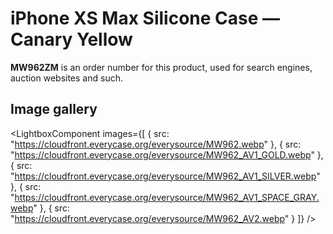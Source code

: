 
# iPhone XS Max Silicone Case — Canary Yellow

<Callout type='info' emoji='👉🏻'>**MW962ZM** is an order number for this product, used for search engines, auction websites and such.</Callout>

## Image gallery

<LightboxComponent
    images={[
      {
        src: "https://cloudfront.everycase.org/everysource/MW962.webp"
      },
      {
        src: "https://cloudfront.everycase.org/everysource/MW962_AV1_GOLD.webp"
      },
      {
        src: "https://cloudfront.everycase.org/everysource/MW962_AV1_SILVER.webp"
      },
      {
        src: "https://cloudfront.everycase.org/everysource/MW962_AV1_SPACE_GRAY.webp"
      },
      {
        src: "https://cloudfront.everycase.org/everysource/MW962_AV2.webp"
      }
    ]}
  />
